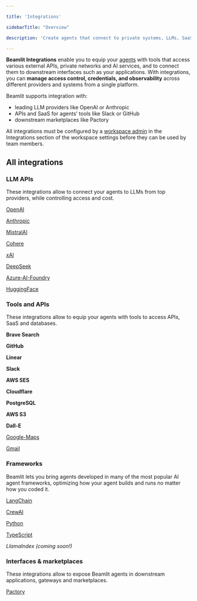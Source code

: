 ```yaml
---

title: 'Integrations'

sidebarTitle: "Overview"

description: 'Create agents that connect to private systems, LLMs, SaaS, databases, and APIs.'

---
```


**Beamlit Integrations** enable you to equip your [agents](Agents/Overview) with tools that access various external APIs, private networks and AI services, and to connect them to downstream interfaces such as your applications. With integrations, you can **manage access control, credentials, and observability** across different providers and systems from a single platform.

Beamlit supports integration with:

- leading LLM providers like OpenAI or Anthropic
- APIs and SaaS for agents’ tools like Slack or GitHub
- downstream marketplaces like Pactory

All integrations must be configured by a [workspace admin](Security/Workspace-access-control) in the Integrations section of the workspace settings before they can be used by team members.

## All integrations

### LLM APIs

These integrations allow to connect your agents to LLMs from top providers, while controlling access and cost.

[OpenAI](Integrations/OpenAI)

[Anthropic](Integrations/Anthropic)

[MistralAI](Integrations/MistralAI)

[Cohere](Integrations/Cohere)

[xAI](Integrations/xAI)

[DeepSeek](Integrations/DeepSeek)

[Azure-AI-Foundry](Integrations/Azure-AI-Foundry)

[HuggingFace](Integrations/HuggingFace)

### Tools and APIs

These integrations allow to equip your agents with tools to access APIs, SaaS and databases.

**Brave Search**

**GitHub**

**Linear**

**Slack**

**AWS SES**

**Cloudflare**

**PostgreSQL**

**AWS S3**

**Dall-E**

[Google-Maps](Integrations/Google-Maps)

[Gmail](Integrations/Gmail)

### Frameworks

Beamlit lets you bring agents developed in many of the most popular AI agent frameworks, optimizing how your agent builds and runs no matter how you coded it.

[LangChain](Frameworks/LangChain)

[CrewAI](Frameworks/CrewAI)

[Python](Agents/Develop-an-agent-py)

[TypeScript](Agents/Develop-an-agent-ts)

*LlamaIndex (coming soon!)*

### Interfaces & marketplaces

These integrations allow to expose Beamlit agents in downstream applications, gateways and marketplaces.

[Pactory](Integrations/Pactory)